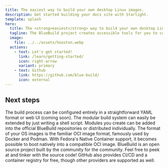 ```yaml
---
title: The easiest way to build your own desktop Linux images.
description: Get started building your docs site with Starlight.
template: splash
hero:
  title: The <strong>easiest</strong> way to build your own desktop Linux images.
  tagline: The BlueBuild project creates accessible tools for you to configure, build, and create custom images of atomic Fedora distributions.
  image:
    file: ../../assets/houston.webp
  actions:
    - text: Let's get started!
      link: /learn/getting-started/
      icon: right-arrow
      variant: primary
    - text: Github
      link: https://github.com/blue-build/
      icon: external
---
```



## Next steps

<CardGrid stagger>
	<Card title="Easy configuration" icon="pencil">
		The build process can be configured entirely in a straightforward YAML format or web UI (coming soon).
	</Card>
	<Card title="Totally extensible" icon="add-document">
		The modular build system can easily be extended by just writing a shell script.
    Modules you create can be added into the official BlueBuild repositories or distributed individually.
	</Card>
	<Card title="Based on standards" icon="puzzle">
		The format of your OS images is the familiar OCI image format, famously used by Docker and Podman.
    With Fedora's Native Container support, it becomes possible to boot natively into a compatible OCI image.
	</Card>
	<Card title="Free and open source" icon="open-book">
		BlueBuild is an open source project built by the community for the community.
    Feel free to peek at and tinker with the source code!
    GitHub also provides CI/CD and a container registry for free, though other providers are supported as well.
	</Card>
</CardGrid>
